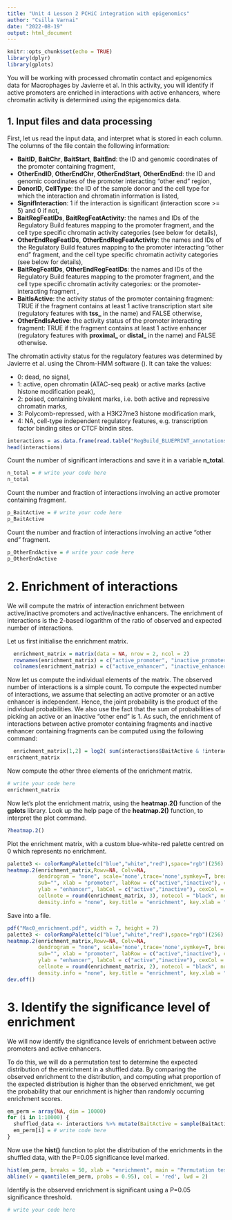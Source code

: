```yaml
---
title: "Unit 4 Lesson 2 PCHiC integration with epigenomics"
author: "Csilla Varnai"
date: "2022-08-19"
output: html_document
---
```


```r
knitr::opts_chunk$set(echo = TRUE)
library(dplyr)
library(gplots)
```

You will be working with processed chromatin contact and epigenomics data for Macrophages by Javierre et al.
In this activity, you will identify if active promoters are enriched in interactions with active enhancers,
where chromatin activity is determined using the epigenomics data.


## 1. Input files and data processing

First, let us read the input data, and interpret what is stored in each column.
The columns of the file contain the following information:

- **BaitID**, **BaitChr**, **BaitStart**, **BaitEnd**: the ID and genomic coordinates of the promoter containing fragment,
- **OtherEndID**, **OtherEndChr**, **OtherEndStart**, **OtherEndEnd**: the ID and genomic coordinates of the promoter interacting "other end" region,
- **DonorID**, **CellType**: the ID of the sample donor and the cell type for which the interaction and chromatin information is listed,
- **SignifInteraction**: 1 if the interaction is significant (interaction score >= 5) and 0 if not,
- **BaitRegFeatIDs**, **BaitRegFeatActivity**: the names and IDs of the Regulatory Build features mapping to the promoter fragment, and the cell type specific chromatin activity categories (see below for details),
- **OtherEndRegFeatIDs**, **OtherEndRegFeatActivity**: the names and IDs of the Regulatory Build features mapping to the promoter interacting "other end" fragment, and the cell type specific chromatin activity categories (see below for details),
- **BaitRegFeatIDs**, **OtherEndRegFeatIDs**: the names and IDs of the Regulatory Build features mapping to the promoter fragment, and the cell type specific chromatin activity categories:  or the promoter-interacting fragment ,
- **BaitIsActive**: the activity status of the promoter containing fragment: TRUE if the fragment contains at least 1 active transcription start site (regulatory features with **tss_** in the name) and FALSE otherwise,
- **OtherEndIsActive**: the activity status of the promoter interacting fragment: TRUE if the fragment contains at least 1 active enhancer (regulatory features with **proximal_** or **distal_** in the name) and FALSE otherwise.

The chromatin activity status for the regulatory features was determined by Javierre et al. using the Chrom-HMM software ().
It can take the values:

- 0: dead, no signal,
- 1: active, open chromatin (ATAC-seq peak) or active marks (active histone modification peak),
- 2: poised, containing bivalent marks, i.e. both active and repressive chromatin marks,
- 3: Polycomb-repressed, with a H3K27me3 histone modification mark,
- 4: NA, cell-type independent regulatory features, e.g. transcription factor binding sites or CTCF bindin sites.


```r
interactions = as.data.frame(read.table("RegBuild_BLUEPRINT_annotations_Mac0_with_fragment_activity_scores.txt", header = TRUE, sep = "\t"))
head(interactions)
```

Count the number of significant interactions and save it in a variable **n_total**.
```r
n_total = # write your code here
n_total
```

Count the number and fraction of interactions involving an active promoter containing fragment.
```r
p_BaitActive = # write your code here
p_BaitActive
```

Count the number and fraction of interactions involving an active "other end" fragment.
```r
p_OtherEndActive = # write your code here
p_OtherEndActive
```


# 2. Enrichment of interactions

We will compute the matrix of interaction enrichment between active/inactive promoters and active/inactive enhancers.
The enrichment of interactions is the 2-based logarithm of the ratio of observed and expected number of interactions.

Let us first initialise the enrichment matrix.
```r
  enrichment_matrix = matrix(data = NA, nrow = 2, ncol = 2)
  rownames(enrichment_matrix) = c("active_promoter", "inactive_promoter")
  colnames(enrichment_matrix) = c("active_enhancer", "inactive_enhancer")
```

Now let us compute the individual elements of the matrix.
The observed number of interactions is a simple count.
To compute the expected number of interactions, we assume that selecting an active promoter or an active enhancer is independent. Hence, the joint probability is the product of the individual probabilities.
We also use the fact that the sum of probabilities of picking an active or an inactive "other end" is 1.
As such, the enrichment of interactions between active promoter containing fragments and inactive enhancer containing fragments can be computed using the following command:
```r
  enrichment_matrix[1,2] = log2( sum(interactions$BaitActive & !interactions$OtherEndActive) / ( p_BaitActive * (1-p_OtherEndActive) * n_total ) )
enrichment_matrix
```

Now compute the other three elements of the enrichment matrix.
```r
# write your code here
enrichment_matrix
```

Now let's plot the enrichment matrix, using the **heatmap.2()** function of the **gplots** library.
Look up the help page of the **heatmap.2()** function, to interpret the plot command.
```r
?heatmap.2()
```

Plot the enrichment matrix, with a custom blue-white-red palette centred on 0 which represents no enrichment.
```r
palette3 <- colorRampPalette(c("blue","white","red"),space="rgb")(256)
heatmap.2(enrichment_matrix,Rowv=NA, Colv=NA,
          dendrogram = "none", scale='none',trace='none',symkey=T, breaks=seq(-0.5,0.5,length.out=257),col=palette3,
          sub="", xlab = "promoter", labRow = c("active","inactive"), cexRow = 1,
          ylab = "enhancer", labCol = c("active","inactive"), cexCol = 1,
          cellnote = round(enrichment_matrix, 3), notecol = "black", notecex = 2,
          density.info = "none", key.title = "enrichment", key.xlab = "log2(Obs/Exp)", key.ylab = "")
```

Save into a file.
```r
pdf("Mac0_enrichment.pdf", width = 7, height = 7)
palette3 <- colorRampPalette(c("blue","white","red"),space="rgb")(256)
heatmap.2(enrichment_matrix,Rowv=NA, Colv=NA,
          dendrogram = "none", scale='none',trace='none',symkey=T, breaks=seq(-0.5,0.5,length.out=257),col=palette3,
          sub="", xlab = "promoter", labRow = c("active","inactive"), cexRow = 1,
          ylab = "enhancer", labCol = c("active","inactive"), cexCol = 1,
          cellnote = round(enrichment_matrix, 2), notecol = "black", notecex = 2,
          density.info = "none", key.title = "enrichment", key.xlab = "log2(Obs/Exp)", key.ylab = "")
dev.off()
```


# 3. Identify the significance level of enrichment

We will now identify the significance levels of enrichment between active promoters and active enhancers.

To do this, we will do a permutation test to determine the expected distribution of the enrichment in a shuffled data.
By comparing the observed enrichment to the distribution, and computing what proportion of the expected distribution
is higher than the observed enrichment, we get the probability that our enrichment is higher than randomly occurring enrichment scores.

```r
em_perm = array(NA, dim = 10000)
for (i in 1:10000) {
  shuffled_data <- interactions %>% mutate(BaitActive = sample(BaitActive, replace = FALSE)) %>% mutate(OtherEndActive = sample(OtherEndActive, replace = FALSE))
  em_perm[i] = # write code here
}
```

Now use the **hist()** function to plot the distribution of the enrichments in the shuffled data,
with the P=0.05 significance level marked.

```r
hist(em_perm, breaks = 50, xlab = "enrichment", main = "Permutation test, P=0.05 threshold in red")
abline(v = quantile(em_perm, probs = 0.95), col = 'red', lwd = 2)
```

Identify is the observed enrichment is significant using a P=0.05 significance threshold.

```r
# write your code here
```
